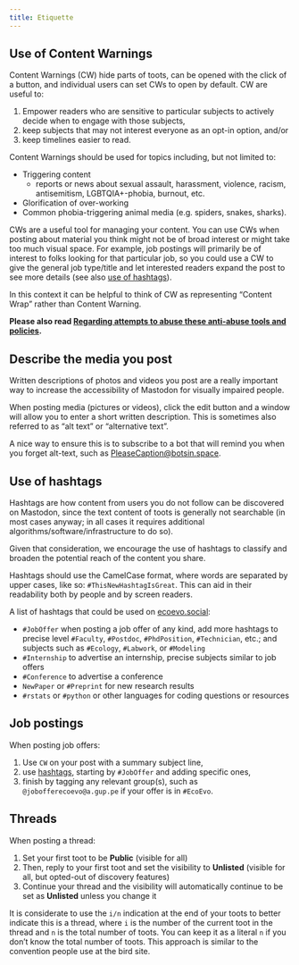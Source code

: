 ```yaml
---
title: Etiquette
---
```


## Use of Content Warnings

Content Warnings (CW) hide parts of toots, 
can be opened with the click of a button, 
and individual users can set CWs to open by default. 
CW are useful to:

1) Empower readers who are sensitive to particular subjects to actively decide when to engage with those subjects,
2) keep subjects that may not interest everyone as an opt-in option, and/or
3) keep timelines easier to read.

Content Warnings should be used for topics including, but not limited to:

* Triggering content
	* reports or news about sexual assault, harassment, violence, racism, antisemitism, LGBTQIA+-phobia, burnout, etc.
* Glorification of over-working
* Common phobia-triggering animal media (e.g. spiders, snakes, sharks). 

CWs are a useful tool for managing your content.
You can use CWs when posting about material you think might not
be of broad interest or might take too much visual space.
For example, job postings will primarily be of interest
to folks looking for that particular job,
so you could use a CW to give the general job type/title and let
interested readers expand the post to see more details (see also [use of hashtags](#use-of-hashtags)). 

In this context it can be helpful to think of CW as
representing "Content Wrap" rather than Content Warning. 

**Please also read [Regarding attempts to abuse these anti-abuse tools and policies](./rules.html#rules-abuse-callout).**


## Describe the media you post

Written descriptions of photos and videos you post are a really important way to increase
the accessibility of Mastodon for visually impaired people.

When posting media (pictures or videos), click the edit button and a window will
allow you to enter a short written description.
This is sometimes also referred to as "alt text" or "alternative text".

A nice way to ensure this is to subscribe to a bot that will remind you when you forget alt-text,
such as [PleaseCaption@botsin.space](https://botsin.space/@PleaseCaption).

## Use of hashtags

Hashtags are how content from users you do not follow can be discovered on Mastodon, since the text content of toots
is generally not searchable (in most cases anyway; in all cases it requires additional algorithms/software/infrastructure to do so).

Given that consideration, we encourage the use of hashtags to classify and broaden the potential reach of the content you share.

Hashtags should use the CamelCase format, where words are separated by upper cases, like so: `#ThisNewHashtagIsGreat`.
This can aid in their readability both by people and by screen readers.

A list of hashtags that could be used on [ecoevo.social](https://ecoevo.social/about):

* `#JobOffer` when posting a job offer of any kind, add more hashtags to precise level
	`#Faculty`, `#Postdoc`, `#PhdPosition`, `#Technician`, etc.; and 
	subjects such as `#Ecology`, `#Labwork`, or `#Modeling`
* `#Internship` to advertise an internship, precise subjects similar to job offers
* `#Conference` to advertise a conference
* `NewPaper` or `#Preprint` for new research results
* `#rstats` or `#python` or other languages for coding questions or resources

## Job postings

When posting job offers:

1) Use `CW` on your post with a summary subject line,
1) use [hashtags](#use-of-hashtags), starting by `#JobOffer` and adding specific ones,
1) finish by tagging any relevant group(s), such as `@jobofferecoevo@a.gup.pe` if your offer is in `#EcoEvo`.

## Threads

When posting a thread:

1. Set your first toot to be **Public** (visible for all)
2. Then, reply to your first toot and set the visibility to **Unlisted** (visible for all, but opted-out of discovery features)
3. Continue your thread and the visibility will automatically continue to be set as **Unlisted** unless you change it

It is considerate to use the `i/n` indication at the end of your toots to better indicate this is a thread,
where `i` is the number of the current toot in the thread and `n` is the total number of toots. You can keep it as a
literal `n` if you don't know the total number of toots. This approach is similar to the convention people use at the bird site.
